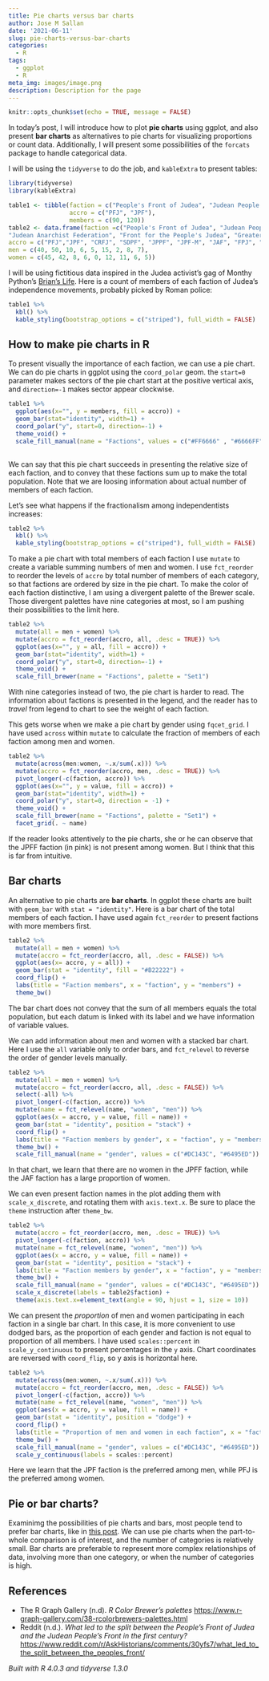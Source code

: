 ```yaml
---
title: Pie charts versus bar charts
author: Jose M Sallan
date: '2021-06-11'
slug: pie-charts-versus-bar-charts
categories:
  - R
tags:
  - ggplot
  - R
meta_img: images/image.png
description: Description for the page
---
```



```r
knitr::opts_chunk$set(echo = TRUE, message = FALSE)
```

In today's post, I will introduce how to plot **pie charts** using ggplot, and also present **bar charts** as alternatives to pie charts for visualizing proportions or count data. Additionally, I will present some possibilities of the `forcats` package to handle categorical data.

I will be using the `tidyverse` to do the job, and `kableExtra` to present tables:

```r
library(tidyverse)
library(kableExtra)
```

```r
table1 <- tibble(faction = c("People's Front of Judea", "Judean People's Front"),
                 accro = c("PFJ", "JPF"),
                 members = c(90, 120))
table2 <- data.frame(faction =c("People's Front of Judea", "Judean People's Front", "Coalition for a Roman Free Judea", "Social Democratic Party of Judea", "Judean Popular People's Front", "Judean People's Front (Maoist)",
"Judean Anarchist Federation", "Front for the People's Judea", "Greater Alliance for a Federated Canaa"), 
accro = c("PFJ","JPF", "CRFJ", "SDPF", "JPPF", "JPF-M", "JAF", "FPJ", "GAFC"),
men = c(40, 50, 10, 6, 5, 15, 2, 8, 7),
women = c(45, 42, 8, 6, 0, 12, 11, 6, 5))
```

I will be using fictitious data inspired in the Judea activist's gag of Monthy Python's [Brian's Life](https://en.wikipedia.org/wiki/Monty_Python%27s_Life_of_Brian). Here is a count of members of each faction of Judea's independence movements, probably picked by Roman police:

```r
table1 %>%
  kbl() %>%
  kable_styling(bootstrap_options = c("striped"), full_width = FALSE)
```


## How to make pie charts in R

To present visually the importance of each faction, we can use a pie chart. We can do pie charts in ggplot using the `coord_polar` geom. the `start=0` parameter makes sectors of the pie chart start at the positive vertical axis, and `direction=-1` makes sector appear clockwise.

```r
table1 %>%
  ggplot(aes(x="", y = members, fill = accro)) +
  geom_bar(stat="identity", width=1) +
  coord_polar("y", start=0, direction=-1) +
  theme_void() +
  scale_fill_manual(name = "Factions", values = c("#FF6666" , "#6666FF"))
  
```

We can say that this pie chart succeeds in presenting the relative size of each faction, and to convey that these factions sum up to make the total population. Note that we are loosing information about actual number of members of each faction.

Let's see what happens if the fractionalism among independentists increases:

```r
table2 %>%
  kbl() %>%
  kable_styling(bootstrap_options = c("striped"), full_width = FALSE)
```

To make a pie chart with total members of each faction I use `mutate` to create a variable summing numbers of men and women. I use `fct_reorder` to reorder the levels of `accro` by total number of members of each category, so that factions are ordered by size in the pie chart. To make the color of each faction distinctive, I am using a divergent palette of the Brewer scale. Those divergent palettes have nine categories at most, so I am pushing their possibilities to the limit here.

```r
table2 %>%
  mutate(all = men + women) %>%
  mutate(accro = fct_reorder(accro, all, .desc = TRUE)) %>%
  ggplot(aes(x="", y = all, fill = accro)) +
  geom_bar(stat="identity", width=1) +
  coord_polar("y", start=0, direction=-1) +
  theme_void() +
  scale_fill_brewer(name = "Factions", palette = "Set1")
```

With nine categories instead of two, the pie chart is harder to read. The information about factions is presented in the legend, and the reader has to *travel* from legend to chart to see the weight of each faction.

This gets worse when we make a pie chart by gender using `fqcet_grid`. I have used `across` within `mutate` to calculate the fraction of members of each faction among men and women.

```r
table2 %>%
  mutate(across(men:women, ~.x/sum(.x))) %>%
  mutate(accro = fct_reorder(accro, men, .desc = TRUE)) %>%
  pivot_longer(-c(faction, accro)) %>%
  ggplot(aes(x="", y = value, fill = accro)) +
  geom_bar(stat="identity", width=1) +
  coord_polar("y", start=0, direction = -1) +
  theme_void() +
  scale_fill_brewer(name = "Factions", palette = "Set1") +
  facet_grid(. ~ name)
```

If the reader looks attentively to the pie charts, she or he can observe that the JPFF faction (in pink) is not present among women. But I think that this is far from intuitive.

## Bar charts

An alternative to pie charts are **bar charts**. In ggplot these charts are built with `geom_bar` with `stat = "identity"`. Here is a bar chart of the total members of each faction. I have used again `fct_reorder` to present factions with more members first.

```r
table2 %>%
  mutate(all = men + women) %>%
  mutate(accro = fct_reorder(accro, all, .desc = FALSE)) %>%
  ggplot(aes(x= accro, y = all)) +
  geom_bar(stat = "identity", fill = "#B22222") +
  coord_flip() +
  labs(title = "Faction members", x = "faction", y = "members") +
  theme_bw()
```

The bar chart does not convey that the sum of all members equals the total population, but each datum is linked with its label and we have information of variable values.

We can add information about men and women with a stacked bar chart. Here I use the `all` variable only to order bars, and `fct_relevel` to reverse the order of gender levels manually.

```r
table2 %>%
  mutate(all = men + women) %>%
  mutate(accro = fct_reorder(accro, all, .desc = FALSE)) %>%
  select(-all) %>%
  pivot_longer(-c(faction, accro)) %>%
  mutate(name = fct_relevel(name, "women", "men")) %>%
  ggplot(aes(x = accro, y = value, fill = name)) +
  geom_bar(stat = "identity", position = "stack") +
  coord_flip() +
  labs(title = "Faction members by gender", x = "faction", y = "members") +
  theme_bw() +
  scale_fill_manual(name = "gender", values = c("#DC143C", "#6495ED"))
```

In that chart, we learn that there are no women in the JPFF faction, while the JAF faction has a large proportion of women.

We can even present faction names in the plot adding them with `scale_x_discrete`, and rotating them with `axis.text.x`. Be sure to place the `theme` instruction after `theme_bw`.

```r
table2 %>%
  mutate(accro = fct_reorder(accro, men, .desc = TRUE)) %>%
  pivot_longer(-c(faction, accro)) %>%
  mutate(name = fct_relevel(name, "women", "men")) %>%
  ggplot(aes(x = accro, y = value, fill = name)) +
  geom_bar(stat = "identity", position = "stack") +
  labs(title = "Faction members by gender", x = "faction", y = "members") +
  theme_bw() +
  scale_fill_manual(name = "gender", values = c("#DC143C", "#6495ED")) +
  scale_x_discrete(labels = table2$faction) +
  theme(axis.text.x=element_text(angle = 90, hjust = 1, size = 10))
```


We can present the *proportion* of men and women participating in each faction in a single bar chart. In this case, it is more convenient to use dodged bars, as the proportion of each gender and faction is not equal to proportion of all members. I have used `scales::percent` in `scale_y_continuous` to present percentages in the `y` axis. Chart coordinates are reversed with `coord_flip`, so y axis is horizontal here.

```r
table2 %>%
  mutate(across(men:women, ~.x/sum(.x))) %>%
  mutate(accro = fct_reorder(accro, men, .desc = FALSE)) %>%
  pivot_longer(-c(faction, accro)) %>%
  mutate(name = fct_relevel(name, "women", "men")) %>%
  ggplot(aes(x = accro, y = value, fill = name)) +
  geom_bar(stat = "identity", position = "dodge") +
  coord_flip() +
  labs(title = "Proportion of men and women in each faction", x = "faction", y = "% of members") +
  theme_bw() +
  scale_fill_manual(name = "gender", values = c("#DC143C", "#6495ED")) +
  scale_y_continuous(labels = scales::percent)
```

Here we learn that the JPF faction is the preferred among men, while PFJ is the preferred among women.

## Pie or bar charts?

Examinimg the possibilities of pie charts and bars, most people tend to prefer bar charts, like in [this post](https://chartio.com/learn/charts/how-to-choose-pie-chart-vs-bar-chart/). We can use pie charts when the part-to-whole comparison is of interest, and the number of categories is relatively small. Bar charts are preferable to represent more complex relationships of data, involving more than one category, or when the number of categories is high.


## References

* The R Graph Gallery (n.d). *R Color Brewer’s palettes* <https://www.r-graph-gallery.com/38-rcolorbrewers-palettes.html>
* Reddit (n.d.). *What led to the split between the People's Front of Judea and the Judean People's Front in the first century?* <https://www.reddit.com/r/AskHistorians/comments/30yfs7/what_led_to_the_split_between_the_peoples_front/>


*Built with R 4.0.3 and tidyverse 1.3.0*
